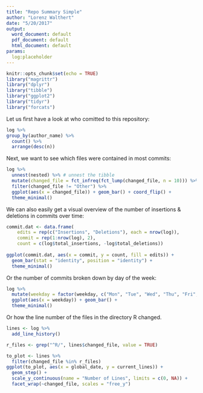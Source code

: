 ```yaml
---
title: "Repo Summary Simple"
author: "Lorenz Walthert"
date: "5/20/2017"
output:
  word_document: default
  pdf_document: default
  html_document: default
params:
  log:placeholder
---
```


```r
knitr::opts_chunk$set(echo = TRUE)
library("magrittr")
library("dplyr")
library("tibble")
library("ggplot2")
library("tidyr")
library("forcats")
```
Let us first have a look at who comitted to this repository:
```r
log %>%
group_by(author_name) %>%
  count() %>%
  arrange(desc(n))
```

Next, we want to see which files were contained in most commits:
```r
log %>%
  unnest(nested) %>% # unnest the tibble
  mutate(changed_file = fct_infreq(fct_lump(changed_file, n = 10))) %>%
  filter(changed_file != "Other") %>%
  ggplot(aes(x = changed_file)) + geom_bar() + coord_flip() + 
  theme_minimal()
```

We can also easily get a visual overview of the number of insertions & deletions in commits over time:
```r
commit.dat <- data.frame(
    edits = rep(c("Insertions", "Deletions"), each = nrow(log)),
    commit = rep(1:nrow(log), 2),
    count = c(log$total_insertions, -log$total_deletions))
    
ggplot(commit.dat, aes(x = commit, y = count, fill = edits)) + 
  geom_bar(stat = "identity", position = "identity") +
  theme_minimal()
```

Or the number of commits broken down by day of the week:
```r
log %>%
  mutate(weekday = factor(weekday, c("Mon", "Tue", "Wed", "Thu", "Fri", "Sat", "Sun"))) %>% 
  ggplot(aes(x = weekday)) + geom_bar() + 
  theme_minimal()
```


Or how the line number of the files in the directory R changed.
```r
lines <- log %>%
  add_line_history()

r_files <- grep("^R/", lines$changed_file, value = TRUE)

to_plot <- lines %>%
  filter(changed_file %in% r_files)
ggplot(to_plot, aes(x = global_date, y = current_lines)) + 
  geom_step() + 
  scale_y_continuous(name = "Number of Lines", limits = c(0, NA)) + 
  facet_wrap(~changed_file, scales = "free_y")
```

